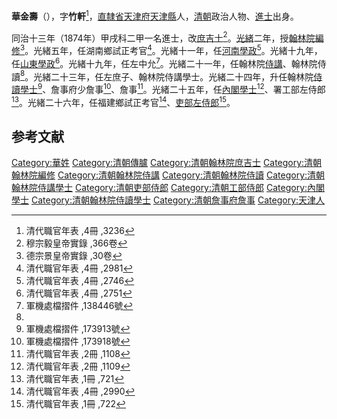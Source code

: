 '''華金壽'''（{{bd|？||1900年|catIdx=}}），字'''竹軒'''<ref>清代職官年表 ,4冊 ,3236</ref>，[[直隸省|直隸省]][[天津府|天津府]][[天津縣|天津縣]]人，[[清朝|清朝]]政治人物、[[進士|進士]]出身。

同治十三年（1874年）甲戌科二甲一名進士，改[[庶吉士|庶吉士]]<ref>穆宗毅皇帝實錄 ,366卷</ref>。[[光緒|光緒]]二年，授[[翰林院|翰林院]][[編修|編修]]<ref>德宗景皇帝實錄 ,30卷</ref>。光緒五年，任湖南鄉試正考官<ref>清代職官年表 ,4冊 ,2981</ref>。光緒十一年，任[[河南學政|河南學政]]<ref>清代職官年表 ,4冊 ,2746</ref>。光緒十九年，任[[山東學政|山東學政]]<ref>清代職官年表 ,4冊 ,2751</ref>。光緒十九年，任左中允<ref name="#1">軍機處檔摺件 ,138446號</ref>。光緒二十一年，任翰林院[[侍講|侍講]]、翰林院侍讀<ref name="#1"/>。光緒二十三年，任左庶子、翰林院侍講學士。光緒二十四年，升任翰林院[[侍讀學士|侍讀學士]]<ref>軍機處檔摺件 ,173913號</ref>、詹事府少詹事<ref>軍機處檔摺件 ,173918號</ref>、詹事<ref>清代職官年表 ,2冊 ,1108</ref>。光緒二十五年，任[[內閣學士|內閣學士]]<ref>清代職官年表 ,2冊 ,1109</ref>、署工部左侍郎<ref>清代職官年表 ,1冊 ,721</ref>。光緒二十六年，任福建鄉試正考官<ref>清代職官年表 ,4冊 ,2990</ref>、[[吏部左侍郎|吏部左侍郎]]<ref>清代職官年表 ,1冊 ,722</ref>。

[[Category:華姓|Category:華姓]]

==参考文献==
{{reflist|2}}
{{清朝人物小作品}}
{{同治十三年甲戌科殿試金榜}}
{{DEFAULTSORT:Hua华}}
[[Category:清朝傳臚|Category:清朝傳臚]]
[[Category:清朝翰林院庶吉士|Category:清朝翰林院庶吉士]]
[[Category:清朝翰林院編修|Category:清朝翰林院編修]]
[[Category:清朝翰林院侍講|Category:清朝翰林院侍講]]
[[Category:清朝翰林院侍讀|Category:清朝翰林院侍讀]]
[[Category:清朝翰林院侍講學士|Category:清朝翰林院侍講學士]]
[[Category:清朝吏部侍郎|Category:清朝吏部侍郎]]
[[Category:清朝工部侍郎|Category:清朝工部侍郎]]
[[Category:內閣學士|Category:內閣學士]]
[[Category:清朝翰林院侍讀學士|Category:清朝翰林院侍讀學士]]
[[Category:清朝詹事府詹事|Category:清朝詹事府詹事]]
[[Category:天津人|Category:天津人]]